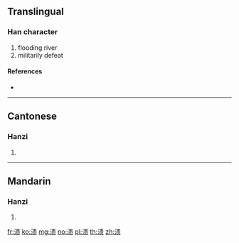 {{also|潰}}
==Translingual==

===Han character===
{{Han char|rn=85|rad=水|as=09|sn=12|four=|canj=ELMO,XELMO}}

# flooding river
# militarily defeat

====References====
* {{Han ref|kx=0639.111|hdz=31677.040|uh=6E83|ud=28291}}

----

==Cantonese==

===Hanzi===
{{yue-hanzi|jyut=kui2|y=kui2|tra=潰}}

# {{defn|lang=yue|sort=水09}}

----

==Mandarin==

===Hanzi===
{{cmn-hanzi|tra=潰|pin=[[kuì]] ([[kui4]])|wg=k'uei<sup>4</sup>}}

# {{defn|lang=cmn|sort=水09}}

[[fr:溃]]
[[ko:溃]]
[[mg:溃]]
[[no:溃]]
[[pl:溃]]
[[th:溃]]
[[zh:溃]]